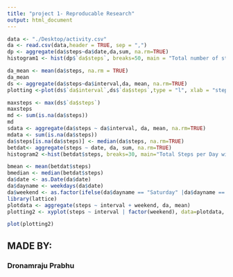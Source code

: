 ```yaml
---
title: "project 1- Reproducable Research"
output: html_document
---
```


```r
data <- "./Desktop/activity.csv"
da <- read.csv(data,header = TRUE, sep = ",")
dp <- aggregate(da$steps~da$date,da,sum, na.rm=TRUE)
histogram1 <- hist(dp$`da$steps`, breaks=50, main = "Total number of steps", xlab = "steps", col = "blue")
```


```r
da_mean <- mean(da$steps, na.rm = TRUE)
da_mean
ds <- aggregate(da$steps~da$interval,da, mean, na.rm=TRUE)
plotting <-plot(ds$`da$interval`,ds$`da$steps`,type = "l", xlab = "steps", ylab = "interval", main = "Time series plot of the average number of steps taken")
```


```r
maxsteps <- max(ds$`da$steps`)
maxsteps
md <- sum(is.na(da$steps))
md
sdata <- aggregate(da$steps ~ da$interval, da, mean, na.rm=TRUE)
mdata <- sum(is.na(da$steps))
da$steps[is.na(da$steps)] <- median(da$steps, na.rm=TRUE)
betdat<- aggregate(steps ~ date, da, sum, na.rm=TRUE)
histogram2 <-hist(betdat$steps, breaks=30, main="Total Steps per Day with NA adjusted", xlab="Steps",col = "red")
```


```r
bmean <- mean(betdat$steps)
bmedian <- median(betdat$steps)
da$date <- as.Date(da$date)
da$dayname <- weekdays(da$date)
da$weekend <- as.factor(ifelse(da$dayname == "Saturday" |da$dayname == "Sunday", "weekend", "weekday"))
library(lattice)
plotdata <- aggregate(steps ~ interval + weekend, da, mean)
plotting2 <- xyplot(steps ~ interval | factor(weekend), data=plotdata, aspect=1/3, type="l")
```

```r
plot(plotting2)
````

## MADE BY: 
### Dronamraju Prabhu